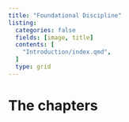 ```yaml
---
title: "Foundational Discipline"
listing:
  categories: false
  fields: [image, title]
  contents: [
    "Introduction/index.qmd",
  ]
  type: grid
---
```


# The chapters
